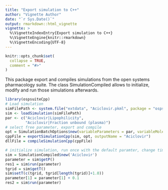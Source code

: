```yaml
---
title: "Export simulation to C++"
author: "Vignette Author"
date: "`r Sys.Date()`"
output: rmarkdown::html_vignette
vignette: >
  %\VignetteIndexEntry{Export simulation to C++}
  %\VignetteEngine{knitr::rmarkdown}
  %\VignetteEncoding{UTF-8}
---
```


```r
knitr::opts_chunk$set(
  collapse = TRUE,
  comment = "#>"
)
```

This package export and compiles simulations from the open systems pharmacology suite. The class SimulationCompiled allows to initialize, modify and run those simulations afterwards.

```r
library(ospsuiteCpp)
# Load simulation
simFilePath <- system.file("extdata", "Aciclovir.pkml", package = "ospsuite")
sim <- loadSimulation(simFilePath)
par <- c("Aciclovir|Lipophilicity",
         "Aciclovir|Fraction unbound (plasma)")
# select free parameter, export and compile
opt = SimulationBatchOptions$new(variableParameters = par, variableMolecules = NULL)
cppFile = exportSimulationCpp(sim, opt, outputName = "Aciclovir")
dllFile = compileSimulationCpp(cppFile)

# initialize simulation, run once with the default paramter, change time grid and parameter and run again
sim = SimulationCompiled$new('Aciclovir')
parameter = sim$getP()
res1 = sim$run(parameter)
tgrid = sim$getT()
sim$setT(c(tgrid, tgrid[length(tgrid)]+1.0))
parameter[1] = parameter[1] + 0.1
res2 = sim$run(parameter)

```
